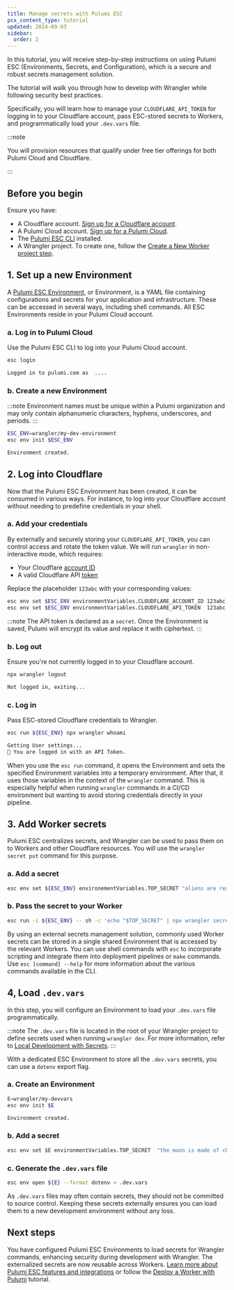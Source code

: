 ```yaml
---
title: Manage secrets with Pulumi ESC
pcx_content_type: tutorial
updated: 2024-09-03
sidebar:
  order: 2
---
```


In this tutorial, you will receive step-by-step instructions on using Pulumi ESC (Environments, Secrets, and Configuration), which is a secure and robust secrets management solution.

The tutorial will walk you through how to develop with Wrangler while following security best practices.

Specifically, you will learn how to manage your `CLOUDFLARE_API_TOKEN` for logging in to your Cloudflare account, pass ESC-stored secrets to Workers, and programmatically load your `.dev.vars` file.

:::note

You will provision resources that qualify under free tier offerings for both Pulumi Cloud and Cloudflare.

:::

## Before you begin

Ensure you have:

- A Cloudflare account. [Sign up for a Cloudflare account](https://www.cloudflare.com/sign-up).
- A Pulumi Cloud account. [Sign up for a Pulumi Cloud](https://app.pulumi.com/signup).
- The [Pulumi ESC CLI](https://www.pulumi.com/docs/install/esc/) installed.
- A Wrangler project. To create one, follow the [Create a New Worker project step](/workers/get-started/guide/#1-create-a-new-worker-project).

## 1. Set up a new Environment

A [Pulumi ESC Environment](https://www.pulumi.com/docs/esc/environments/), or Environment, is a YAML file containing configurations and secrets for your application and infrastructure. These can be accessed in several ways, including shell commands. All ESC Environments reside in your Pulumi Cloud account.

### a. Log in to Pulumi Cloud

Use the Pulumi ESC CLI to log into your Pulumi Cloud account.

```sh
esc login
```

```sh output
Logged in to pulumi.com as  ....
```

### b. Create a new Environment

:::note
Environment names must be unique within a Pulumi organization and may only contain alphanumeric characters, hyphens, underscores, and periods.
:::

```sh
ESC_ENV=wrangler/my-dev-environment
esc env init $ESC_ENV
```

```sh output
Environment created.
```

## 2. Log into Cloudflare

Now that the Pulumi ESC Environment has been created, it can be consumed in various ways. For instance, to log into your Cloudflare account without needing to predefine credentials in your shell.

### a. Add your credentials

By externally and securely storing your `CLOUDFLARE_API_TOKEN`, you can control access and rotate the token value. We will run `wrangler` in non-interactive mode, which requires:

- Your Cloudflare [account ID](/fundamentals/setup/find-account-and-zone-ids/)
- A valid Cloudflare API [token](/fundamentals/api/get-started/create-token/)

Replace the placeholder `123abc` with your corresponding values:

```sh
esc env set $ESC_ENV environmentVariables.CLOUDFLARE_ACCOUNT_ID 123abc
esc env set $ESC_ENV environmentVariables.CLOUDFLARE_API_TOKEN  123abc --secret
```

:::note
The API token is declared as a `secret`. Once the Environment is saved, Pulumi will encrypt its value and replace it with ciphertext.
:::

### b. Log out

Ensure you're not currently logged in to your Cloudflare account.

```sh
npx wrangler logout
```

```sh output
Not logged in, exiting...
```

### c. Log in

Pass ESC-stored Cloudflare credentials to Wrangler.

```sh
esc run ${ESC_ENV} npx wrangler whoami
```

```sh output
Getting User settings...
👋 You are logged in with an API Token.
```

When you use the `esc run` command, it opens the Environment and sets the specified Environment variables into a temporary environment. After that, it uses those variables in the context of the `wrangler` command. This is especially helpful when running `wrangler` commands in a CI/CD environment but wanting to avoid storing credentials directly in your pipeline.

## 3. Add Worker secrets

Pulumi ESC centralizes secrets, and Wrangler can be used to pass them on to Workers and other Cloudflare resources. You will use the `wrangler secret put` command for this purpose.

### a. Add a secret

```sh
esc env set ${ESC_ENV} environementVariables.TOP_SECRET "aliens are real" --secret
```

### b. Pass the secret to your Worker

```sh
esc run -i ${ESC_ENV} -- sh -c 'echo "$TOP_SECRET" | npx wrangler secret put TOP_SECRET'
```

By using an external secrets management solution, commonly used Worker secrets can be stored in a single shared Environment that is accessed by the relevant Workers. You can use shell commands with `esc` to incorporate scripting and integrate them into deployment pipelines or `make` commands. Use `esc [command] --help` for more information about the various commands available in the CLI.

## 4, Load `.dev.vars`

In this step, you will configure an Environment to load your `.dev.vars` file programmatically.

:::note
The `.dev.vars` file is located in the root of your Wrangler project to define secrets used when running `wrangler dev`. For more information, refer to [Local Development with Secrets](/workers/configuration/secrets/#local-development-with-secrets).
:::

With a dedicated ESC Environment to store all the `.dev.vars` secrets, you can use a `dotenv` export flag.

### a. Create an Environment

```sh
E=wrangler/my-devvars
esc env init $E
```

```sh output
Environment created.
```

### b. Add a secret

```sh
esc env set $E environmentVariables.TOP_SECRET  "the moon is made of cheese" --secret
```

### c. Generate the `.dev.vars` file

```sh
esc env open ${E} --format dotenv > .dev.vars
```

As `.dev.vars` files may often contain secrets, they should not be committed to source control. Keeping these secrets externally ensures you can load them to a new development environment without any loss.

## Next steps

You have configured Pulumi ESC Environments to load secrets for Wrangler commands, enhancing security during development with Wrangler. The externalized secrets are now reusable across Workers. [Learn more about Pulumi ESC features and integrations](https://www.pulumi.com/docs/esc/) or follow the [Deploy a Worker with Pulumi](/pulumi/tutorial/hello-world/) tutorial.
